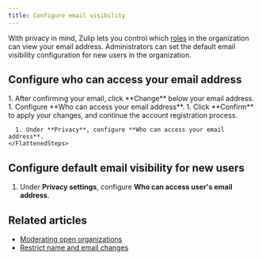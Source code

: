 ```yaml
---
title: Configure email visibility
---
```




With privacy in mind, Zulip lets you control which
[roles](/help/user-roles) in the organization can view your email
address. Administrators can set the default email visibility configuration
for new users in the organization.

## Configure who can access your email address

<Tabs>
  <TabItem label="On sign-up">
    <Steps>
      1. After confirming your email, click **Change** below your email address.
      1. Configure **Who can access your email address**.
      1. Click **Confirm** to apply your changes, and continue the account registration
         process.
    </Steps>
  </TabItem>

  <TabItem label="Desktop/Web">
    <FlattenedSteps>
      <NavigationSteps target="settings/account-and-privacy" />

      1. Under **Privacy**, configure **Who can access your email address**.
    </FlattenedSteps>
  </TabItem>
</Tabs>

## Configure default email visibility for new users

<AdminOnly />

<FlattenedSteps>
  <NavigationSteps target="settings/default-user-settings" />

  1. Under **Privacy settings**, configure **Who can access user's email address**.
</FlattenedSteps>

## Related articles

* [Moderating open organizations](/help/moderating-open-organizations)
* [Restrict name and email changes](/help/restrict-name-and-email-changes)
